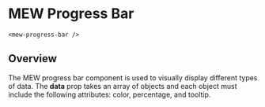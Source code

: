 

# MEW Progress Bar
`<mew-progress-bar />`

## Overview
The MEW progress bar component is used to visually display different types of data. The **data** prop takes an array of objects and each
object must include the following attributes: color, percentage, and tooltip.
<Props of={MewProgressBar} />
<Preview><Story id="mewprogressbar--mew-progress-bar" /></Preview>

